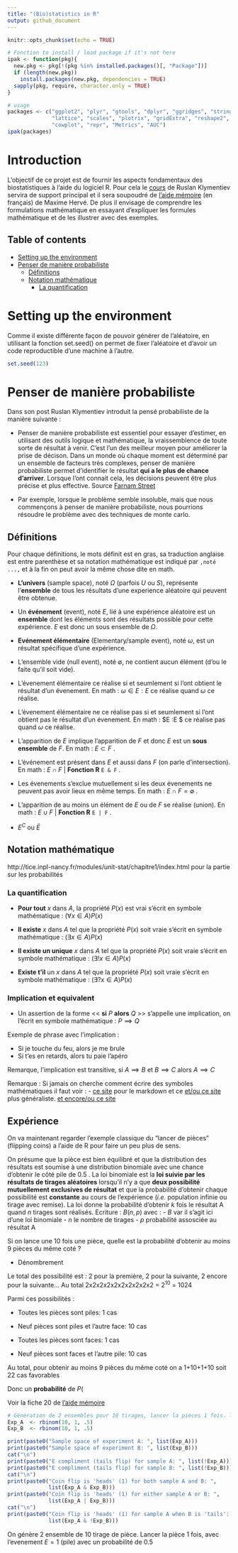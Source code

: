 ```yaml
---
title: "(Bio)statistics in R"
output: github_document
---
```


```r
knitr::opts_chunk$set(echo = TRUE)

# Fonction to install / load package if it's not here
ipak <- function(pkg){
  new.pkg <- pkg[!(pkg %in% installed.packages()[, "Package"])]
  if (length(new.pkg)) 
    install.packages(new.pkg, dependencies = TRUE)
  sapply(pkg, require, character.only = TRUE)
}

# usage
packages <- c("ggplot2", "plyr", "gtools", "dplyr", "ggridges", "stringr", "RColorBrewer",
              "lattice", "scales", "plotrix", "gridExtra", "reshape2", "tidyr", "randomForest",
              "cowplot", "repr", "Metrics", "AUC")
ipak(packages)

```

# Introduction

L'objectif de ce projet est de fournir les aspects fondamentaux des biostatistiques à l'aide du logiciel R. Pour cela le [cours](https://www.kaggle.com/ruslankl/bio-statistics-in-r-part-1) de Ruslan Klymentiev servira de support principal et il sera soupoudré de [l'aide mémoire](https://cran.r-project.org/doc/contrib/Herve-Aide-memoire-statistique.pdf) (en français) de Maxime Hervé. De plus il envisage de comprendre les formulations mathématique en essayant d'expliquer les formules mathématique et de les illustrer avec des exemples.

## Table of contents
* [Setting up the environment](#Setting-up-the-environment)
* [Penser de manière probabiliste](#Penser-de-manière-probabiliste)
  * [Définitions](#définitions)
  * [Notation mathématique](#notation-mathématique)
    * [La quantification](#la-quantification)

# Setting up the environment

Comme il existe différente façon de pouvoir générer de l'aléatoire, en utilisant la fonction set.seed() on permet de fixer l'aléatoire et d'avoir un code reproductible d'une machine à l'autre.

```r
set.seed(123)
```

# Penser de manière probabiliste

Dans son post Ruslan Klymentiev introduit la pensé probabiliste de la manière suivante : 

- Penser de manière probabiliste est essentiel pour essayer d'estimer, en utilisant des outils logique et mathématique, la vraissemblence de toute sorte de résultat à venir. C'est l'un des meilleur moyen pour améliorer la prise de décison. Dans un monde où chaque moment est déterminé par un ensemble de facteurs très complexes, penser de manière probabiliste permet d'identifier le résultat **qui a le plus de chance d'arriver**. Lorsque l'ont connait cela, les décisions peuvent être plus précise et plus effective. Source [Farnam Street](https://fs.blog/2018/05/probabilistic-thinking/)

- Par exemple, lorsque le problème semble insoluble, mais que nous commençons à penser de manière probabiliste, nous pourrions résoudre le problème avec des techniques de monte carlo.

## Définitions 

Pour chaque définitions, le mots définit est en gras, sa traduction anglaise est entre parenthèse et sa notation mathématique est indiqué par `,noté ...,` et à la fin on peut avoir la même chose dite en math.


- **L'univers** (sample space), noté $\Omega$ (parfois $U$ ou $S$), représente l'**ensemble** de tous les résultats d'une experience aléatoire qui peuvent être obtenue.

- Un **événement** (event), noté $E$, lié à une expérience aléatoire est un **ensemble** dont les éléments sont des résultats possible pour cette expérience. $E$ est donc un sous ensemble de $\Omega$.

- **Evénement élémentaire** (Elementary/sample event), noté $\omega$, est un résultat spécifique d'une expérience.

- L'ensemble vide (null event), noté $\emptyset$, ne contient aucun élément (d'ou le faite qu'il soit vide).

- L'évenement élémentaire ce réalise si et seumlement si l'ont obtient le résultat d'un évenement. En math : $\omega\in E:E$ ce réalise quand $\omega$ ce réalise.

- L'évenement élémentaire ne ce réalise pas si et seumlement si l'ont obtient pas le résultat d'un évenement. En math : $\omega\notin E :E $ ce réalise pas quand $\omega$ ce réalise.

- L'apparition de $E$ implique l'apparition de $F$ et donc $E$ est un **sous ensemble** de $F$. En math : $E\subset F$ .

- L'événement est présent dans $E$ et aussi dans $F$ (on parle d'intersection). En math : $E\cap F$ | **Fonction R** `E & F` .

- Les évenements s'exclue mutuellement si les deux évenements ne peuvent pas avoir lieux en même temps. En math : $E\cap F = \emptyset$ .

- L'apparition de au moins un élément de $E$ ou de $F$ se réalise (union). En math : $E \cup F$ | **Fonction R** `E | F` .

- $E^{C}$ ou $\bar{E}$ 


## Notation mathématique

http://tice.inpl-nancy.fr/modules/unit-stat/chapitre1/index.html pour la partie sur les probabilités

### La quantification

- **Pour tout** $x$ dans $A$, la propriété $P(x)$ est vrai s'écrit en symbole mathématique : $(\forall x \in A) P(x)$

- **Il existe** $x$ dans $A$ tel que la propriété $P(x)$ soit vraie s'écrit en symbole mathématique : $(\exists x \in A) P(x)$

- **Il existe un unique** $x$ dans $A$ tel que la propriété $P(x)$ soit vraie s'écrit en symbole mathématique : $(\exists! x \in A) P(x)$

- **Existe t'il** un $x$ dans $A$ tel que la propriété $P(x)$ soit vraie s'écrit en symbole mathématique : $(\exists? x \in A) P(x)$

### Implication et equivalent

- Un assertion de la forme << **si** $P$ **alors** $Q$ >> s'appelle une implication, on l'écrit en symbole mathématique :  $P\implies Q$

Exemple de phrase avec l'implication :

- Si je touche du feu, alors je me brule
- Si t'es en retards, alors tu paie l'apéro

Remarque, l'implication est transitive, si $A\implies B$ et $B\implies C$ alors $A\implies C$

Remarque : Si jamais on cherche comment écrire des symboles mathématiques il faut voir : - [ce site](http://csrgxtu.github.io/2015/03/20/Writing-Mathematic-Fomulars-in-Markdown/) pour le markdown et ce [et/ou ce site](https://en.wikibooks.org/wiki/LaTeX/Mathematics) plus généraliste.
[et encore/ou ce site](https://openclassrooms.com/forum/sujet/formulaire-de-formules-latex-84687)

## Expérience

On va maintenant regarder l'exemple classique du "lancer de pièces" (flipping coins) a l'aide de R pour faire un peu plus de sens.

On présume que la pièce est bien équilibré et que la distribution des résultats est soumise à une distribution binomiale avec une chance d'obtenir le côté pile de 0.5 . La loi binomiale est la **loi suivie par les résultats de tirages aléatoires** lorsqu'il n'y a que **deux possibilité mutuellement exclusives de résultat** et que la probabilité d'obtenir chaque possibilité est **constante** au cours de l'expérience (*i.e.* population infinie ou tirage avec remise). La loi donne la probabilité d'obtenir $k$ fois le résultat A quand $n$ tirages sont réalisés.
Ecriture : $B(n,p)$ avec :
- $B$ var il s'agit ici d'une loi binomiale
- $n$ le nombre de tirages
- $p$ probabilité assosciée au résultat A

Si on lance une 10 fois une pièce, quelle est la probabilité d'obtenir au moins 9 pièces du même coté ?

- Dénombrement 
 
 Le total des possibilité est : 2 pour la première, 2 pour la suivante, 2 encore pour la suivante... 
 Au total 2x2x2x2x2x2x2x2x2x2 = $2^{10}$ = 1024
 
 Parmi ces possibilités :
 
- Toutes les pièces sont piles: 1 cas

- Neuf pièces sont piles et l'autre face: 10 cas

- Toutes les pièces sont faces: 1 cas

- Neuf pièces sont faces et l'autre pile: 10 cas

Au total, pour obtenir au moins 9 pièces du même coté on a 1+10+1+10 soit 22 cas favorables

Donc un **probabilité** de $P($

Voir la fiche 20 de [l'aide mémoire](https://cran.r-project.org/doc/contrib/Herve-Aide-memoire-statistique.pdf)
```r
# Génération de 2 ensembles pour 10 tirages, lancer la pièces 1 fois. l'événement E = 1 (pile) avec un probabilité de 0.5
Exp_A  <- rbinom(10, 1, .5)
Exp_B  <- rbinom(10, 1, .5)

print(paste0("Sample space of experiment A: ", list(Exp_A)))
print(paste0("Sample space of experiment B: ", list(Exp_B)))
cat("\n")
print(paste0("E compliment (tails flip) for sample A: ", list(!Exp_A)))
print(paste0("E compliment (tails flip) for sample B: ", list(!Exp_B)))
cat("\n")
print(paste0("Coin flip is 'heads' (1) for both sample A and B: ",
             list(Exp_A & Exp_B)))
print(paste0("Coin flip is 'heads' (1) for either sample A or B: ",
             list(Exp_A | Exp_B)))
cat("\n")
print(paste0("Coin flip is 'heads' (1) for sample A when B is 'tails': ",
             list(Exp_A & !Exp_B)))
```

On génère 2 ensemble de 10 tirage de pièce. Lancer la pièce 1 fois, avec l'evenement $E=1$ (pile) avec un probabilité de 0.5

```r

```

```r
```

```r
```

```r
```

```r
```

```r
```

```r
```